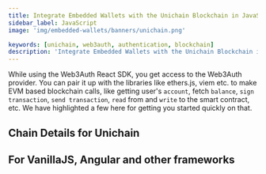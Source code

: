 ```yaml
---
title: Integrate Embedded Wallets with the Unichain Blockchain in JavaScript
sidebar_label: JavaScript
image: 'img/embedded-wallets/banners/unichain.png'

keywords: [unichain, web3auth, authentication, blockchain]
description: 'Integrate Embedded Wallets with the Unichain Blockchain in Javascript | Embedded Wallets'
---
```



While using the Web3Auth React SDK, you get access to the Web3Auth provider. You can pair it up with the libraries like ethers.js, viem etc. to make EVM based blockchain calls, like getting user's `account`, fetch `balance`, `sign transaction`, `send transaction`, `read` from and `write` to the smart contract, etc. We have highlighted a few here for getting you started quickly on that.

## Chain Details for Unichain

<ChainDetailsUnichain />

## For VanillaJS, Angular and other frameworks

<JsBlockchainMethods />
